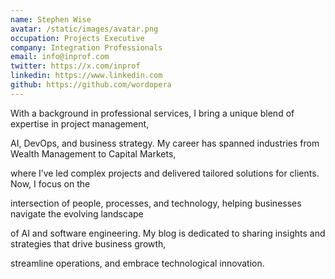 ```yaml
---
name: Stephen Wise
avatar: /static/images/avatar.png
occupation: Projects Executive
company: Integration Professionals
email: info@inprof.com
twitter: https://x.com/inprof
linkedin: https://www.linkedin.com
github: https://github.com/wordopera
---
```


With a background in professional services, I bring a unique blend of expertise in project management,

AI, DevOps, and business strategy. My career has spanned industries from Wealth Management to Capital Markets,

where I’ve led complex projects and delivered tailored solutions for clients. Now, I focus on the

intersection of people, processes, and technology, helping businesses navigate the evolving landscape

of AI and software engineering. My blog is dedicated to sharing insights and strategies that drive business growth,

streamline operations, and embrace technological innovation.
